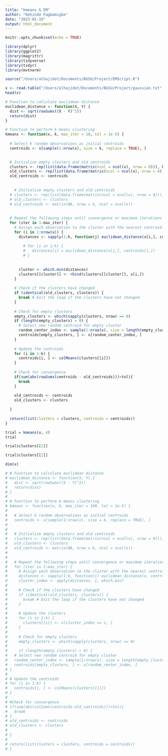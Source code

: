 ```yaml
---
title: "kmeans & EM"
author: "Kehinde Fagbamigbe"
date: "2023-01-19"
output: html_document
---
```


```r
knitr::opts_chunk$set(echo = TRUE)
```


```r
library(dplyr)
library(ggplot2)
library(magrittr)
library(tidyverse)
library(tidyr)
library(mvtnorm)
```



```r
source("/Users/alhajidot/Documents/BGSU/Project/EMScript.R")
```


```r
x <- read.table("/Users/alhajidot/Documents/BGSU/Project/gaussian.txt", quote="\"", comment.char="")
head(x)
```




```r
# Function to calculate euclidean distance
euclidean_distance <- function(X, Y) {
  dist <- sqrt(rowSums((X - Y)^2))
  return(dist)
}

# Function to perform k-means clustering
kmeans <- function(x, k, max_iter = 10, tol = 1e-5) {
  
  # Select k random observations as initial centroids
  centroids <- x[sample(1:nrow(x), size = k, replace = TRUE), ]

  
  # Initialize empty clusters and old centroids
  clusters <- rep(list(data.frame(matrix(ncol = ncol(x), nrow = 0))), k)
  old_clusters <- rep(list(data.frame(matrix(ncol = ncol(x), nrow = 0))), k)
  old_centroids <- centroids
  
  
    # Initialize empty clusters and old centroids
  # clusters <- rep(list(data.frame(matrix(ncol = ncol(x), nrow = 0))), k)
  # old_clusters <- clusters
  # old_centroids <- matrix(NA, nrow = k, ncol = ncol(x))
  
  
  # Repeat the following steps until convergence or maximum iterations
  for (iter in 1:max_iter) {
    # Assign each observation to the cluster with the nearest centroid
    for (i in 1:nrow(x)) {
      distances <- sapply(1:k, function(j) euclidean_distance(x[i,], centroids[j,]))
      
        # for (i in 1:k) {
        #   distances[i] = euclidean_distance(x[j,], centroids[i,])
        # }
      
      
      cluster <- which.min(distances)
      clusters[[cluster]] <- rbind(clusters[[cluster]], x[i,])
    }
    
    # Check if the clusters have changed
    if (identical(old_clusters, clusters)) {
      break # Exit the loop if the clusters have not changed
    }
    
    # Check for empty clusters
    empty_clusters <- which(sapply(clusters, nrow) == 0)
    if (length(empty_clusters) > 0) {
      # Select new random centroid for empty cluster
      random_center_index <- sample(1:nrow(x), size = length(empty_clusters), replace = TRUE)
      centroids[empty_clusters, ] <- x[random_center_index, ]
    }
    
    # Update the centroids
    for (i in 1:k) {
      centroids[i, ] <- colMeans(clusters[[i]])
    }
    
    # Check for convergence
    if(sum(abs(rowSums(centroids - old_centroids)))<tol){
      break
    }
    
    old_centroids <- centroids
    old_clusters <- clusters

  }
  
  return(list(clusters = clusters, centroids = centroids))
}

```






```r
trial = kmeans(x, 4)
trial
```

```r
trial$clusters[[1]]
```


```r
trial$clusters[[2]]
```

```r
dim(x)
```





```r
# # Function to calculate euclidean distance
# euclidean_distance <- function(X, Y) {
#   dist <- sqrt(rowSums((X - Y)^2))
#   return(dist)
# }
# 
# # Function to perform k-means clustering
# kmeans <- function(x, k, max_iter = 100, tol = 1e-5) {
#   
#   # Select k random observations as initial centroids
#   centroids <- x[sample(1:nrow(x), size = k, replace = TRUE), ]
#   
#   
#   # Initialize empty clusters and old centroids
#   clusters <- rep(list(data.frame(matrix(ncol = ncol(x), nrow = 0))), k)
#   old_clusters <- clusters
#   old_centroids <- matrix(NA, nrow = k, ncol = ncol(x))
#   
#   
#   # Repeat the following steps until convergence or maximum iterations
#   for (iter in 1:max_iter) {
#     # Assign each observation to the cluster with the nearest centroid
#     distances <- sapply(1:k, function(i) euclidean_distance(x, centroids[i,]))
#     cluster_index <- apply(distances, 1, which.min)
#     
#     # Check if the clusters have changed
#     if (identical(old_clusters, clusters)) {
#       break # Exit the loop if the clusters have not changed
#     }
#     
#     # Update the clusters
#     for (i in 1:k) {
#       clusters[[i]] <- x[cluster_index == i, ]
#     }
#     
#     # Check for empty clusters
#     empty_clusters <- which(sapply(clusters, nrow) == 0)
#     
#     if (length(empty_clusters) > 0) {
#   # Select new random centroid for empty cluster
#   random_center_index <- sample(1:nrow(x), size = length(empty_clusters), replace = TRUE)
#   centroids[empty_clusters, ] <- x[random_center_index, ]
# }
# 
# # Update the centroids
# for (i in 1:k) {
#   centroids[i, ] <- colMeans(clusters[[i]])
# }
# 
# #Check for convergence
# if(sum(abs(colSums(centroids-old_centroids)))<tol){
#   break
# }
# old_centroids <- centroids
# old_clusters <- clusters
# 
# }
# 
# return(list(clusters = clusters, centroids = centroids))
# }



```
